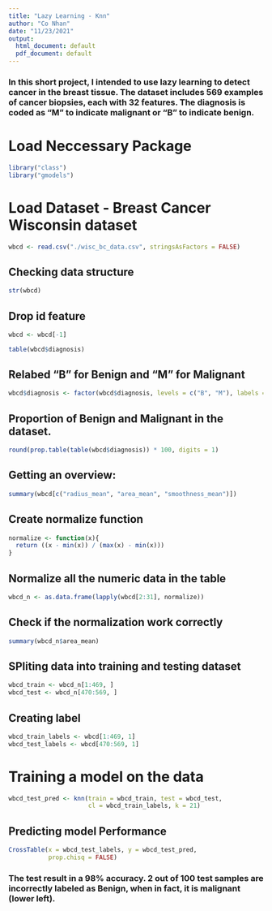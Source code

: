 ```yaml
---
title: "Lazy Learning - Knn"
author: "Co Nhan"
date: "11/23/2021"
output:
  html_document: default
  pdf_document: default
---
```


### In this short project, I intended to use lazy learning to detect cancer in the breast tissue. The dataset includes 569 examples of cancer biopsies, each with 32 features. The diagnosis is coded as "M" to indicate malignant or "B" to indicate benign.

# Load Neccessary Package

```r
library("class")
library("gmodels")
```
# Load Dataset - Breast Cancer Wisconsin dataset


```r
wbcd <- read.csv("./wisc_bc_data.csv", stringsAsFactors = FALSE)
```

## Checking data structure

```r
str(wbcd)
```

## Drop id feature

```r
wbcd <- wbcd[-1]
```

```r
table(wbcd$diagnosis)
```

## Relabed "B" for Benign and "M" for Malignant

```r
wbcd$diagnosis <- factor(wbcd$diagnosis, levels = c("B", "M"), labels = c("Benign", "Malignant"))
```

## Proportion of Benign and Malignant in the dataset.

```r
round(prop.table(table(wbcd$diagnosis)) * 100, digits = 1)
```


## Getting an overview:

```r
summary(wbcd[c("radius_mean", "area_mean", "smoothness_mean")])
```

## Create normalize function

```r
normalize <- function(x){
  return ((x - min(x)) / (max(x) - min(x)))
}
```


## Normalize all the numeric data in the table

```r
wbcd_n <- as.data.frame(lapply(wbcd[2:31], normalize))
```

## Check if the normalization work correctly

```r
summary(wbcd_n$area_mean)
```


## SPliting data into training and testing dataset

```r
wbcd_train <- wbcd_n[1:469, ]
wbcd_test <- wbcd_n[470:569, ]
```

## Creating label

```r
wbcd_train_labels <- wbcd[1:469, 1]
wbcd_test_labels <- wbcd[470:569, 1]
```

#  Training a model on the data

```r
wbcd_test_pred <- knn(train = wbcd_train, test = wbcd_test,
                      cl = wbcd_train_labels, k = 21)
```

## Predicting model Performance

```r
CrossTable(x = wbcd_test_labels, y = wbcd_test_pred,
           prop.chisq = FALSE)
```

### The test result in a 98% accuracy. 2 out of 100 test samples are incorrectly labeled as Benign, when in fact, it is malignant (lower left).






































































